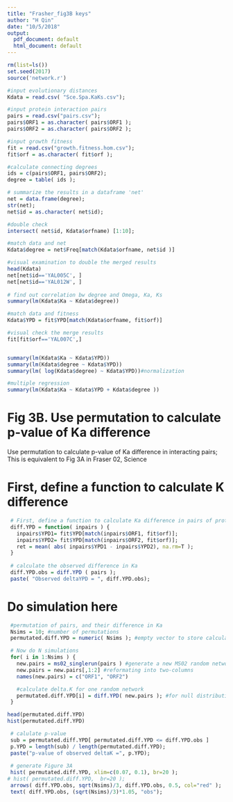```yaml
---
title: "Frasher_fig3B keys"
author: "H Qin"
date: "10/5/2018"
output:
  pdf_document: default
  html_document: default
---
```


```r
rm(list=ls())
set.seed(2017)
source('network.r')
```

```r
#input evolutionary distances
Kdata = read.csv( "Sce.Spa.KaKs.csv");

#input protein interaction pairs
pairs = read.csv("pairs.csv");
pairs$ORF1 = as.character( pairs$ORF1 );
pairs$ORF2 = as.character( pairs$ORF2 );

#input growth fitness
fit = read.csv("growth.fitness.hom.csv");
fit$orf = as.character( fit$orf ); 

#calculate connecting degrees
ids = c(pairs$ORF1, pairs$ORF2);
degree = table( ids );

# summarize the results in a dataframe 'net'
net = data.frame(degree);
str(net);
net$id = as.character( net$id);

```

```r
#double check
intersect( net$id, Kdata$orfname) [1:10];

#match data and net
Kdata$degree = net$Freq[match(Kdata$orfname, net$id )]

#visual examination to double the merged results
head(Kdata)
net[net$id=='YAL005C', ]
net[net$id=='YAL012W', ]
 
# find out correlation bw degree and Omega, Ka, Ks
summary(lm(Kdata$Ka ~ Kdata$degree))

#match data and fitness
Kdata$YPD = fit$YPD[match(Kdata$orfname, fit$orf)] 

#visual check the merge results
fit[fit$orf=='YAL007C',]


summary(lm(Kdata$Ka ~ Kdata$YPD))
summary(lm(Kdata$degree ~ Kdata$YPD))
summary(lm( log(Kdata$degree) ~ Kdata$YPD))#normalization

#multiple regression
summary(lm(Kdata$Ka ~ Kdata$YPD + Kdata$degree ))

```


# Fig 3B. Use permutation to calculate p-value of Ka difference
Use permutation to calculate p-value of Ka difference in interacting pairs;
This is equivalent to Fig 3A in Fraser 02, Science


# First, define a function to calculate K difference
```r
 # First, define a function to calculate Ka difference in pairs of proteins
 diff.YPD = function( inpairs ) {
   inpairs$YPD1= fit$YPD[match(inpairs$ORF1, fit$orf)];
   inpairs$YPD2= fit$YPD[match(inpairs$ORF2, fit$orf)];
   ret = mean( abs( inpairs$YPD1 - inpairs$YPD2), na.rm=T );
 } 
 
 # calculate the observed difference in Ka
 diff.YPD.obs = diff.YPD ( pairs );
 paste( "Observed deltaYPD = ", diff.YPD.obs); 
```

# Do simulation here

```r
 #permutation of pairs, and their difference in Ka
 Nsims = 10; #number of permutations
 permutated.diff.YPD = numeric( Nsims ); #empty vector to store calculations

 # Now do N simulations
 for( i in 1:Nsims ) {
   new.pairs = ms02_singlerun(pairs ) #generate a new MS02 random network
   new.pairs = new.pairs[,1:2] #reformating into two-columns
   names(new.pairs) = c("ORF1", "ORF2")

   #calculate delta.K for one random network
   permutated.diff.YPD[i] = diff.YPD( new.pairs ); #for null distribution of deltaK
 }

head(permutated.diff.YPD)
hist(permutated.diff.YPD)

 # calulate p-value
 sub = permutated.diff.YPD[ permutated.diff.YPD <= diff.YPD.obs ]
 p.YPD = length(sub) / length(permutated.diff.YPD);
 paste("p-value of observed deltaK =", p.YPD);
  
 # generate Figure 3A
 hist( permutated.diff.YPD, xlim=c(0.07, 0.1), br=20 );
# hist( permutated.diff.YPD,  br=20 );
 arrows( diff.YPD.obs, sqrt(Nsims)/3, diff.YPD.obs, 0.5, col="red" );
 text( diff.YPD.obs, (sqrt(Nsims)/3)*1.05, "obs");
```
